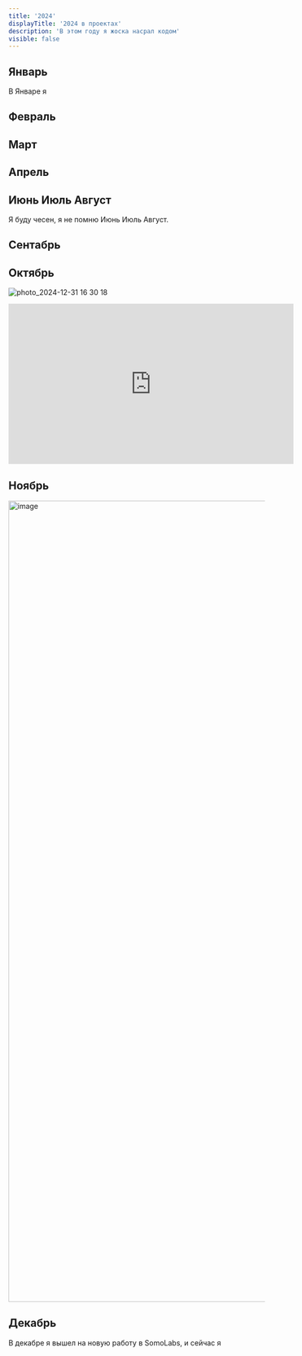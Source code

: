 ```yaml
---
title: '2024'
displayTitle: '2024 в проектах'
description: 'В этом году я жоска насрал кодом'
visible: false
---
```


## Январь

В Январе я 

## Февраль

## Март

## Апрель

## Июнь Июль Август
Я буду чесен, я не помню Июнь Июль Август.

## Сентабрь 


## Октябрь 
![photo_2024-12-31 16 30 18](https://github.com/user-attachments/assets/2d283073-ad97-46db-bc1c-b4c23847f09e)

<iframe width="560" height="315" src="https://www.youtube.com/embed/yhr4h6Fktqc?si=JXtpZVZCtapWfZRC" title="YouTube video player" frameborder="0" allow="accelerometer; autoplay; clipboard-write; encrypted-media; gyroscope; picture-in-picture; web-share" referrerpolicy="strict-origin-when-cross-origin" allowfullscreen></iframe>

## Ноябрь

<img width="1574" alt="image" src="https://github.com/user-attachments/assets/8c55540b-7280-4925-83d6-3f4195cbf925" />

## Декабрь

В декабре я вышел на новую работу в SomoLabs, и сейчас я 
